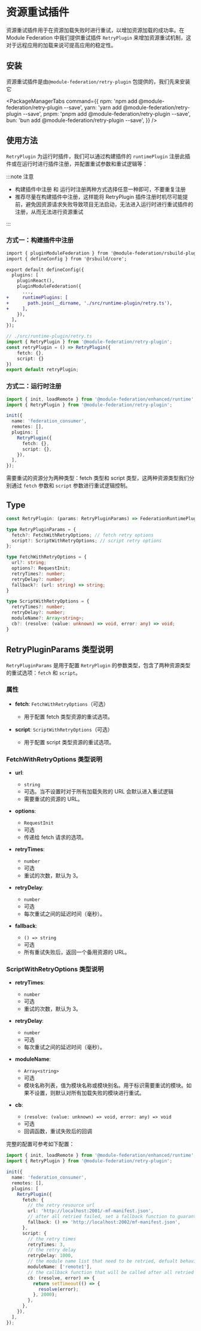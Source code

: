 
# 资源重试插件

资源重试插件用于在资源加载失败时进行重试，以增加资源加载的成功率。在 Module Federation 中我们提供重试插件 `RetryPlugin` 来增加资源重试机制，这对于远程应用的加载来说可提高应用的稳定性。

## 安装

资源重试插件是由`@module-federation/retry-plugin` 包提供的，我们先来安装它

<PackageManagerTabs
  command={{
    npm: 'npm add @module-federation/retry-plugin --save',
    yarn: 'yarn add @module-federation/retry-plugin --save',
    pnpm: 'pnpm add @module-federation/retry-plugin --save',
    bun: 'bun add @module-federation/retry-plugin --save',
  }}
/>

## 使用方法

`RetryPlugin` 为运行时插件，我们可以通过构建插件的 `runtimePlugin` 注册此插件或在运行时进行插件注册，并配置重试参数和重试逻辑等：

:::note
注意

- 构建插件中注册 和 运行时注册两种方式选择任意一种即可，不要重复注册
- 推荐尽量在构建插件中注册，这样能将 RetryPlugin 插件注册时机尽可能提前，避免因资源请求失败导致项目无法启动，无法进入运行时进行重试插件的注册，从而无法进行资源重试

:::


### 方式一：构建插件中注册
```diff
import { pluginModuleFederation } from '@module-federation/rsbuild-plugin';
import { defineConfig } from '@rsbuild/core';

export default defineConfig({
  plugins: [
    pluginReact(),
    pluginModuleFederation({
      ...,
+     runtimePlugins: [
+       path.join(__dirname, './src/runtime-plugin/retry.ts'),
+     ],
    }),
  ],
});

```


```ts
// ./src/runtime-plugin/retry.ts
import { RetryPlugin } from '@module-federation/retry-plugin';
const retryPlugin = () => RetryPlugin({
    fetch: {},
    script: {}
})
export default retryPlugin;
```

### 方式二：运行时注册

```ts
import { init, loadRemote } from '@module-federation/enhanced/runtime';
import { RetryPlugin } from '@module-federation/retry-plugin';

init({
  name: 'federation_consumer',
  remotes: [],
  plugins: [
    RetryPlugin({
      fetch: {},
      script: {},
    }),
  ],
});
```

需要重试的资源分为两种类型：fetch 类型和 script 类型，这两种资源类型我们分别通过 `fetch` 参数和 `script` 参数进行重试逻辑控制。

## Type

```ts
const RetryPlugin: (params: RetryPluginParams) => FederationRuntimePlugin;

type RetryPluginParams = {
  fetch?: FetchWithRetryOptions; // fetch retry options
  script?: ScriptWithRetryOptions; // script retry options
};

type FetchWithRetryOptions = {
  url?: string;
  options?: RequestInit;
  retryTimes?: number;
  retryDelay?: number;
  fallback?: (url: string) => string;
}

type ScriptWithRetryOptions = {
  retryTimes?: number;
  retryDelay?: number;
  moduleName?: Array<string>;
  cb?: (resolve: (value: unknown) => void, error: any) => void;
}

```


## RetryPluginParams 类型说明

`RetryPluginParams` 是用于配置 `RetryPlugin` 的参数类型，包含了两种资源类型的重试选项：`fetch` 和 `script`。

### 属性

- **fetch**: `FetchWithRetryOptions`（可选）
  - 用于配置 fetch 类型资源的重试选项。

- **script**: `ScriptWithRetryOptions`（可选）
  - 用于配置 script 类型资源的重试选项。

### FetchWithRetryOptions 类型说明

- **url**:
  - `string`
  - 可选。当不设置时对于所有加载失败的 URL 会默认进入重试逻辑
  - 需要重试的资源的 URL。

- **options**:
  - `RequestInit`
  - 可选
  - 传递给 fetch 请求的选项。

- **retryTimes**:
  - `number`
  - 可选
  - 重试的次数，默认为 3。

- **retryDelay**:
  - `number`
  - 可选
  - 每次重试之间的延迟时间（毫秒）。

- **fallback**:
  - `() => string`
  - 可选
  - 所有重试失败后，返回一个备用资源的 URL。

### ScriptWithRetryOptions 类型说明

- **retryTimes**:
  - `number`
  - 可选
  - 重试的次数，默认为 3。

- **retryDelay**:
  - `number`
  - 可选
  - 每次重试之间的延迟时间（毫秒）。

- **moduleName**:
  - `Array<string>`
  - 可选
  - 模块名称列表，值为模块名称或模块别名。用于标识需要重试的模块。如果不设置，则默认对所有加载失败的模块进行重试。

- **cb**:
  - `(resolve: (value: unknown) => void, error: any) => void`
  - 可选
  - 回调函数，重试失败后的回调

完整的配置可参考如下配置：


```ts
import { init, loadRemote } from '@module-federation/enhanced/runtime';
import { RetryPlugin } from '@module-federation/retry-plugin';

init({
  name: 'federation_consumer',
  remotes: [],
  plugins: [
    RetryPlugin({
      fetch: {
        // the retry resource url
        url: 'http://localhost:2001/-mf-manifest.json',
        // after all retried failed, set a fallback function to guarantee a fallback resource
        fallback: () => 'http://localhost:2002/mf-manifest.json',
      },
      script: {
        // the retry times
        retryTimes: 3,
        // the retry delay
        retryDelay: 1000,
        // the module name list that need to be retried, defualt behavior is to retry all modules
        moduleName: ['remote1'],
        // the callback function that will be called after all retried failed
        cb: (resolve, error) => {
          return setTimeout(() => {
            resolve(error);
          }, 2000);
        },
      },
    }),
  ],
});
```
